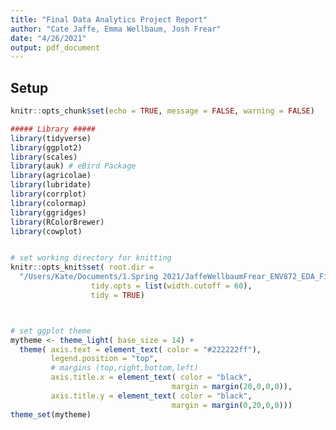 ```yaml
---
title: "Final Data Analytics Project Report"
author: "Cate Jaffe, Emma Wellbaum, Josh Frear"
date: "4/26/2021"
output: pdf_document
---
```



## Setup
```r

knitr::opts_chunk$set(echo = TRUE, message = FALSE, warning = FALSE)

##### Library #####
library(tidyverse)
library(ggplot2)
library(scales)
library(auk) # eBird Package
library(agricolae) 
library(lubridate)
library(corrplot)
library(colormap)
library(ggridges)
library(RColorBrewer)
library(cowplot)


# set working directory for knitting
knitr::opts_knit$set( root.dir = 
  "/Users/Kate/Documents/1.Spring 2021/JaffeWellbaumFrear_ENV872_EDA_FinalProject",
                  tidy.opts = list(width.cutoff = 60),
                  tidy = TRUE)



# set ggplot theme
mytheme <- theme_light( base_size = 14) + 
  theme( axis.text = element_text( color = "#222222ff"),
         legend.position = "top",
         # margins (top,right,bottom,left)
         axis.title.x = element_text( color = "black",
                                    margin = margin(20,0,0,0)),
         axis.title.y = element_text( color = "black",
                                    margin = margin(0,20,0,0)))
theme_set(mytheme)


```










